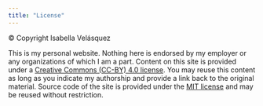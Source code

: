 ```yaml
---
title: "License"
---
```


© Copyright Isabella Velásquez

This is my personal website. Nothing here is endorsed by my employer or any organizations of which I am a part. Content on this site is provided under a [Creative Commons (CC-BY) 4.0 license](https://creativecommons.org/licenses/by/4.0/legalcode). You may reuse this content as long as you indicate my authorship and provide a link back to the original material. Source code of the site is provided under the [MIT license](https://opensource.org/licenses/MIT) and may be reused without restriction.